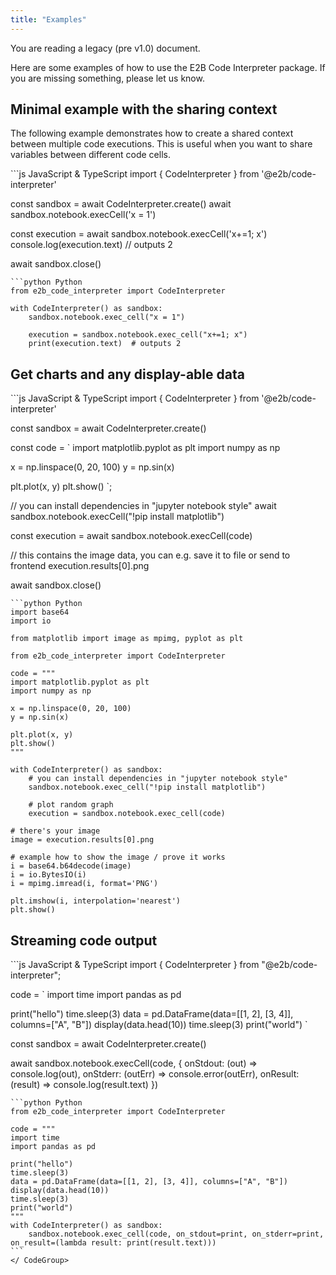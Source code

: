 ```yaml
---
title: "Examples"
---
```


<Callout icon="circle-exclamation" color="#ff8800" iconType="regular">You are reading a legacy (pre v1.0) document.</Callout>


Here are some examples of how to use the E2B Code Interpreter package. If you are missing something, please let us know.

## Minimal example with the sharing context

The following example demonstrates how to create a shared context between multiple code executions. This is useful when you want to share variables between different code cells.

<CodeGroup isRunnable={false}>
```js JavaScript & TypeScript
import { CodeInterpreter } from '@e2b/code-interpreter'

const sandbox = await CodeInterpreter.create()
await sandbox.notebook.execCell('x = 1')

const execution = await sandbox.notebook.execCell('x+=1; x')
console.log(execution.text)  // outputs 2

await sandbox.close()
```
```python Python
from e2b_code_interpreter import CodeInterpreter

with CodeInterpreter() as sandbox:
    sandbox.notebook.exec_cell("x = 1")

    execution = sandbox.notebook.exec_cell("x+=1; x")
    print(execution.text)  # outputs 2

```
</CodeGroup>

## Get charts and any display-able data

<CodeGroup isRunnable={false}>
```js JavaScript & TypeScript
import { CodeInterpreter } from '@e2b/code-interpreter'

const sandbox = await CodeInterpreter.create()

const code = `
import matplotlib.pyplot as plt
import numpy as np

x = np.linspace(0, 20, 100)
y = np.sin(x)

plt.plot(x, y)
plt.show()
`;

// you can install dependencies in "jupyter notebook style"
await sandbox.notebook.execCell("!pip install matplotlib")

const execution = await sandbox.notebook.execCell(code)

// this contains the image data, you can e.g. save it to file or send to frontend
execution.results[0].png

await sandbox.close()
```
```python Python
import base64
import io

from matplotlib import image as mpimg, pyplot as plt

from e2b_code_interpreter import CodeInterpreter

code = """
import matplotlib.pyplot as plt
import numpy as np

x = np.linspace(0, 20, 100)
y = np.sin(x)

plt.plot(x, y)
plt.show()
"""

with CodeInterpreter() as sandbox:
    # you can install dependencies in "jupyter notebook style"
    sandbox.notebook.exec_cell("!pip install matplotlib")

    # plot random graph
    execution = sandbox.notebook.exec_cell(code)

# there's your image
image = execution.results[0].png

# example how to show the image / prove it works
i = base64.b64decode(image)
i = io.BytesIO(i)
i = mpimg.imread(i, format='PNG')

plt.imshow(i, interpolation='nearest')
plt.show()
```
</CodeGroup>

## Streaming code output

<CodeGroup isRunnable={false}>
```js JavaScript & TypeScript
import { CodeInterpreter } from "@e2b/code-interpreter";

code = `
import time
import pandas as pd

print("hello")
time.sleep(3)
data = pd.DataFrame(data=[[1, 2], [3, 4]], columns=["A", "B"])
display(data.head(10))
time.sleep(3)
print("world")
`

const sandbox = await CodeInterpreter.create()

await sandbox.notebook.execCell(code, {
  onStdout: (out) => console.log(out),
  onStderr: (outErr) => console.error(outErr),
  onResult: (result) => console.log(result.text)
})
````
```python Python
from e2b_code_interpreter import CodeInterpreter

code = """
import time
import pandas as pd

print("hello")
time.sleep(3)
data = pd.DataFrame(data=[[1, 2], [3, 4]], columns=["A", "B"])
display(data.head(10))
time.sleep(3)
print("world")
"""
with CodeInterpreter() as sandbox:
    sandbox.notebook.exec_cell(code, on_stdout=print, on_stderr=print, on_result=(lambda result: print(result.text)))
```
</ CodeGroup>
